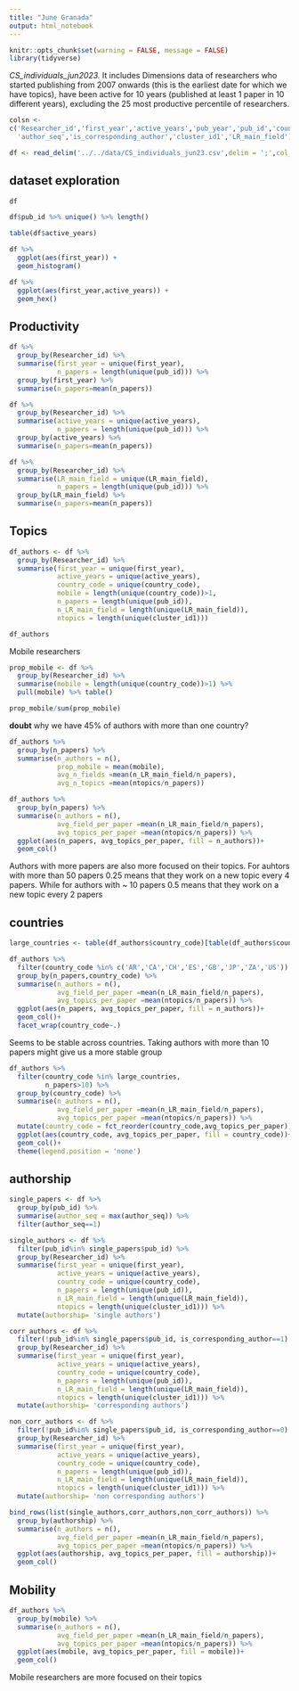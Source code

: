 ```yaml
---
title: "June Granada"
output: html_notebook
---
```



```r
knitr::opts_chunk$set(warning = FALSE, message = FALSE)
library(tidyverse)
```

_CS_individuals_jun2023._ It includes Dimensions data of researchers who started publishing from 2007 onwards (this is the earliest date for which we have topics), have been active for 10 years (published at least 1 paper in 10 different years), excluding the 25 most productive percentile of researchers.

```r
colsn <- 
c('Researcher_id','first_year','active_years','pub_year','pub_id','country_code',
  'author_seq','is_corresponding_author','cluster_id1','LR_main_field')

df <- read_delim('../../data/CS_individuals_jun23.csv',delim = ';',col_names = colsn)
```

## dataset exploration

```r
df
```

```r
df$pub_id %>% unique() %>% length()
```

```r
table(df$active_years)
```

```r
df %>% 
  ggplot(aes(first_year)) +
  geom_histogram()
```


```r
df %>% 
  ggplot(aes(first_year,active_years)) +
  geom_hex()
```
## Productivity

```r
df %>% 
  group_by(Researcher_id) %>% 
  summarise(first_year = unique(first_year),
            n_papers = length(unique(pub_id))) %>% 
  group_by(first_year) %>% 
  summarise(n_papers=mean(n_papers))
```

```r
df %>% 
  group_by(Researcher_id) %>% 
  summarise(active_years = unique(active_years),
            n_papers = length(unique(pub_id))) %>% 
  group_by(active_years) %>% 
  summarise(n_papers=mean(n_papers))
```

```r
df %>% 
  group_by(Researcher_id) %>% 
  summarise(LR_main_field = unique(LR_main_field),
            n_papers = length(unique(pub_id))) %>% 
  group_by(LR_main_field) %>% 
  summarise(n_papers=mean(n_papers))
```
## Topics

```r
df_authors <- df %>% 
  group_by(Researcher_id) %>% 
  summarise(first_year = unique(first_year),
            active_years = unique(active_years),
            country_code = unique(country_code),
            mobile = length(unique(country_code))>1,
            n_papers = length(unique(pub_id)),
            n_LR_main_field = length(unique(LR_main_field)),
            ntopics = length(unique(cluster_id1)))
```


```r
df_authors
```
Mobile researchers

```r
prop_mobile <- df %>% 
  group_by(Researcher_id) %>% 
  summarise(mobile = length(unique(country_code))>1) %>% 
  pull(mobile) %>% table()

prop_mobile/sum(prop_mobile)
```

__doubt__ why we have 45% of authors with more than one country?

```r
df_authors %>% 
  group_by(n_papers) %>% 
  summarise(n_authors = n(),
            prop_mobile = mean(mobile),
            avg_n_fields =mean(n_LR_main_field/n_papers),
            avg_n_topics =mean(ntopics/n_papers))
```


```r
df_authors %>% 
  group_by(n_papers) %>% 
  summarise(n_authors = n(),
            avg_field_per_paper =mean(n_LR_main_field/n_papers),
            avg_topics_per_paper =mean(ntopics/n_papers)) %>% 
  ggplot(aes(n_papers, avg_topics_per_paper, fill = n_authors))+
  geom_col()
```

Authors with more papers are also more focused on their topics. For auhtors with more than 50 papers 0.25 means that they work on a new topic every 4 papers. While for authors with ~ 10 papers 0.5 means that they work on a new topic every 2 papers

## countries

```r
large_countries <- table(df_authors$country_code)[table(df_authors$country_code)>1000]%>% names
```


```r
df_authors %>% 
  filter(country_code %in% c('AR','CA','CH','ES','GB','JP','ZA','US')) %>% 
  group_by(n_papers,country_code) %>% 
  summarise(n_authors = n(),
            avg_field_per_paper =mean(n_LR_main_field/n_papers),
            avg_topics_per_paper =mean(ntopics/n_papers)) %>% 
  ggplot(aes(n_papers, avg_topics_per_paper, fill = n_authors))+
  geom_col()+
  facet_wrap(country_code~.)
```
Seems to be stable across countries. Taking authors with more than 10 papers might give us a more stable group

```r

df_authors %>% 
  filter(country_code %in% large_countries,
         n_papers>10) %>% 
  group_by(country_code) %>% 
  summarise(n_authors = n(),
            avg_field_per_paper =mean(n_LR_main_field/n_papers),
            avg_topics_per_paper =mean(ntopics/n_papers)) %>% 
  mutate(country_code = fct_reorder(country_code,avg_topics_per_paper)) %>% 
  ggplot(aes(country_code, avg_topics_per_paper, fill = country_code))+
  geom_col()+
  theme(legend.position = 'none')
```

## authorship

```r
single_papers <- df %>% 
  group_by(pub_id) %>% 
  summarise(author_seq = max(author_seq)) %>% 
  filter(author_seq==1)
```


```r
single_authors <- df %>% 
  filter(pub_id%in% single_papers$pub_id) %>% 
  group_by(Researcher_id) %>% 
  summarise(first_year = unique(first_year),
            active_years = unique(active_years),
            country_code = unique(country_code),
            n_papers = length(unique(pub_id)),
            n_LR_main_field = length(unique(LR_main_field)),
            ntopics = length(unique(cluster_id1))) %>% 
  mutate(authorship= 'single authors')

corr_authors <- df %>% 
  filter(!pub_id%in% single_papers$pub_id, is_corresponding_author==1) %>% 
  group_by(Researcher_id) %>% 
  summarise(first_year = unique(first_year),
            active_years = unique(active_years),
            country_code = unique(country_code),
            n_papers = length(unique(pub_id)),
            n_LR_main_field = length(unique(LR_main_field)),
            ntopics = length(unique(cluster_id1))) %>% 
  mutate(authorship= 'corresponding authors')

non_corr_authors <- df %>% 
  filter(!pub_id%in% single_papers$pub_id, is_corresponding_author==0) %>% 
  group_by(Researcher_id) %>% 
  summarise(first_year = unique(first_year),
            active_years = unique(active_years),
            country_code = unique(country_code),
            n_papers = length(unique(pub_id)),
            n_LR_main_field = length(unique(LR_main_field)),
            ntopics = length(unique(cluster_id1))) %>% 
  mutate(authorship= 'non corresponding authors')
```



```r
bind_rows(list(single_authors,corr_authors,non_corr_authors)) %>% 
  group_by(authorship) %>% 
  summarise(n_authors = n(),
            avg_field_per_paper =mean(n_LR_main_field/n_papers),
            avg_topics_per_paper =mean(ntopics/n_papers)) %>% 
  ggplot(aes(authorship, avg_topics_per_paper, fill = authorship))+
  geom_col()
```

## Mobility

```r
df_authors %>% 
  group_by(mobile) %>% 
  summarise(n_authors = n(),
            avg_field_per_paper =mean(n_LR_main_field/n_papers),
            avg_topics_per_paper =mean(ntopics/n_papers)) %>% 
  ggplot(aes(mobile, avg_topics_per_paper, fill = mobile))+
  geom_col()
```

Mobile researchers are more focused on their topics
